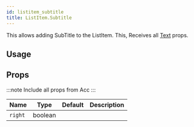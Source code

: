 ```yaml
---
id: listitem_subtitle
title: ListItem.Subtitle
---
```



This allows adding SubTitle to the ListItem.
This, Receives all [Text](text#props) props.

## Usage

## Props

:::note
Include all props from Acc
:::

<div class='table-responsive'>

| Name    | Type    | Default | Description |
| ------- | ------- | ------- | ----------- |
| `right` | boolean |         |             |

</div>
